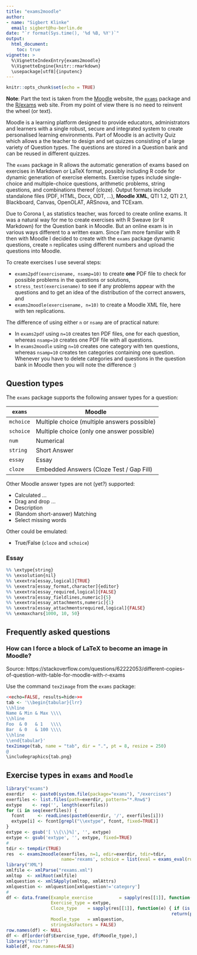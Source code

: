 ```yaml
---
title: "exams2moodle"
author: 
- name: "Sigbert Klinke" 
  email: sigbert@hu-berlin.de
date: "`r format(Sys.time(), '%d %B, %Y')`"
output: 
  html_document:
    toc: true
vignette: > 
  %\VignetteIndexEntry{exams2moodle} 
  %\VignetteEngine{knitr::rmarkdown} 
  \usepackage[utf8]{inputenc} 
---
```


```r
knitr::opts_chunk$set(echo = TRUE)
```

**Note**: Part the text is taken from the [Moodle](https://moodle.org/) website, the [`exams`](https://CRAN.R-project.org/package=exams) package and the [R/exams](http://www.r-exams.org/) web site. From my point of view there is no need to reinvent the wheel (or text).

Moodle is a learning platform designed to provide educators, administrators and learners with a single robust, secure and integrated system to create personalised learning environments. Part of Moodle is an activity Quiz which allows a the teacher to design and set quizzes consisting of a large variety of Question types. The questions are stored in a  Question bank and can be reused in different quizzes. 

The `exams` package in R allows the automatic generation of exams based on exercises in Markdown or LaTeX format, possibly including R code for dynamic generation of exercise elements. Exercise types include single-choice and multiple-choice questions, arithmetic problems, string questions, and combinations thereof (cloze). Output formats include standalone files (PDF, HTML, Docx, ODT, ...), **Moodle XML**, QTI 1.2, QTI 2.1, Blackboard, Canvas, OpenOLAT, ARSnova, and TCExam. 

Due to Corona I, as statistics teacher, was forced to create online exams. It was a natural way for me to create exercises with R Sweave (or R Markdown) for the Question bank in Moodle. But an online exam is in various ways different to a written exam. Since I'am more familiar with R then with Moodle I decided to create with the `exams` package dynamic questions, create `n` replicates using different numbers and upload the questions into Moodle.

To create exercises I use several steps:

* `exams2pdf(exercisename, nsamp=10)` to create **one** PDF file to check for possible problems in the questions or solutions,
* `stress_test(exercisename)` to see if any problems appear with the questions and to get an idea of the distribution of the correct answers, and 
* `exams2moodle(exercisename, n=10)` to create a Moodle XML file, here with ten replications. 

The difference of using either `n` or `nsamp` are of practical nature:

* In `exams2pdf` using `n=10` creates ten PDF files, one for each question,  whereas `nsamp=10` creates one PDF file with all questions.
* In `exams2moodle` using `n=10` creates one category with ten questions, whereas `nsamp=10` creates ten categories containing one question. Whenever you have to delete categories and questions in the question bank in Moodle then you will note the difference :)

## Question types

The `exams` package supports the following answer types for a question:

| `exams`              | Moodle          |
|----------------------|-----------------| 
| `mchoice`            | Multiple choice (multiple answers possible) | 
| `schoice`            | Multiple choice (only one answer possible)  | 
| `num`                | Numerical                                   | 
| `string`             | Short Answer                                |
| `essay`              | Essay                                       |
| `cloze`              | Embedded Answers (Cloze Test / Gap Fill)    |

Other Moodle answer types are not (yet?) supported: 

* Calculated ...
* Drag and drop ...
* Description
* (Random short-answer) Matching
* Select missing words 

Other could be emulated:

* True/False (`cloze` and `schoice`)

### Essay

```r
%% \extype{string}
%% \exsolution{nil}
%% \exextra[essay,logical]{TRUE}
%% \exextra[essay_format,character]{editor}
%% \exextra[essay_required,logical]{FALSE}
%% \exextra[essay_fieldlines,numeric]{5}
%% \exextra[essay_attachments,numeric]{1}
%% \exextra[essay_attachmentsrequired,logical]{FALSE}
%% \exmaxchars{1000, 10, 50}
```

## Frequently asked questions

### How can I force a block of LaTeX to become an image in Moodle?

Source: https://stackoverflow.com/questions/62222053/different-copies-of-question-with-table-for-moodle-with-r-exams

Use the command `tex2image` from the `exams` package:

```r
<<echo=FALSE, results=hide>>=
tab <- '\\begin{tabular}{lrr}
\\hline
Name & Min & Max \\\\
\\hline
Foo  & 0   & 1   \\\\
Bar  & 0   & 100 \\\\
\\hline
\\end{tabular}'
tex2image(tab, name = "tab", dir = ".", pt = 8, resize = 250)
@
\includegraphics{tab.png}
```

## Exercise types in `exams` and `Moodle`

```r
library("exams")
exerdir   <- paste0(system.file(package="exams"), "/exercises")
exerfiles <- list.files(path=exerdir, pattern="*.Rnw$")
extype    <- rep('', length(exerfiles))
for (i in seq(exerfiles)) {
  fcont     <- readLines(paste0(exerdir, '/', exerfiles[i]))
  extype[i] <- fcont[grepl("\\extype", fcont, fixed=TRUE)]
}
extype <- gsub('[ \\{\\}%]', '', extype)
extype <- gsub('extype', '', extype, fixed=TRUE)
#
tdir <- tempdir(TRUE)
res  <- exams2moodle(exerfiles, n=1, edir=exerdir, tdir=tdir, 
                     name='rexams', schoice = list(eval = exams_eval(rule = "none")))
library("XML")
xmlfile <- xmlParse("rexams.xml")
xmltop  <- xmlRoot(xmlfile)
xmlquestion <- xmlSApply(xmltop, xmlAttrs)
xmlquestion <- xmlquestion[xmlquestion!='category']
#
df <- data.frame(Example_exercise          = sapply(res[[1]], function(e) { e$metainfo$file}),
                 Exercise_type = extype,
                 Cloze_type    = sapply(res[[1]], function(e) { if (is.null(e$metainfo$clozetype)) return('');
                                                               return(paste0(e$metainfo$clozetype, collapse="|"))}),
                 Moodle_type   = xmlquestion,
                 stringsAsFactors = FALSE)
row.names(df) <- NULL
df <- df[order(df$Exercise_type, df$Moodle_type),]
library("knitr")
kable(df, row.names=FALSE)
```
